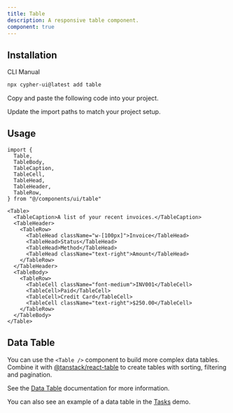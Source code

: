 ```yaml
---
title: Table
description: A responsive table component.
component: true
---
```


<ComponentPreview name="table-demo" description="A table component." />

## Installation

<CodeTabs>

<TabsList>
  <TabsTrigger value="cli">CLI</TabsTrigger>
  <TabsTrigger value="manual">Manual</TabsTrigger>
</TabsList>
<TabsContent value="cli">

```bash
npx cypher-ui@latest add table
```

</TabsContent>

<TabsContent value="manual">

<Steps>

<Step>Copy and paste the following code into your project.</Step>

<ComponentSource name="table" title="components/ui/table.tsx" />

<Step>Update the import paths to match your project setup.</Step>

</Steps>

</TabsContent>

</CodeTabs>

## Usage

```tsx showLineNumbers
import {
  Table,
  TableBody,
  TableCaption,
  TableCell,
  TableHead,
  TableHeader,
  TableRow,
} from "@/components/ui/table"
```

```tsx showLineNumbers
<Table>
  <TableCaption>A list of your recent invoices.</TableCaption>
  <TableHeader>
    <TableRow>
      <TableHead className="w-[100px]">Invoice</TableHead>
      <TableHead>Status</TableHead>
      <TableHead>Method</TableHead>
      <TableHead className="text-right">Amount</TableHead>
    </TableRow>
  </TableHeader>
  <TableBody>
    <TableRow>
      <TableCell className="font-medium">INV001</TableCell>
      <TableCell>Paid</TableCell>
      <TableCell>Credit Card</TableCell>
      <TableCell className="text-right">$250.00</TableCell>
    </TableRow>
  </TableBody>
</Table>
```

## Data Table

You can use the `<Table />` component to build more complex data tables. Combine it with [@tanstack/react-table](https://tanstack.com/table/v8) to create tables with sorting, filtering and pagination.

See the [Data Table](/docs/components/data-table) documentation for more information.

You can also see an example of a data table in the [Tasks](/examples/tasks) demo.
